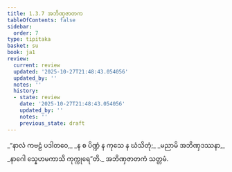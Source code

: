 ```yaml
---
title: 1.3.7 အဘိဏှဇာတက
tableOfContents: false
sidebar:
  order: 7
type: tipitaka
basket: su
book: ja1
review:
  current: review
  updated: '2025-10-27T21:48:43.054056'
  updated_by: ''
  notes: ''
  history:
  - state: review
    date: '2025-10-27T21:48:43.054056'
    updated_by: ''
    notes: ''
    previous_state: draft
---
```



<ReviewStatus review={frontmatter.review} showDetails={true} />

<HypothesisAnnotation frontmatter={frontmatter} />

<DynamicBreadcrumb />

<Division number="27" book="ja1" e="ch" v="22" p="7">

<Paragraph number="58" type="verses" book="ja1">
_“နာလံ ကဗဠံ ပဒါတဝေ,_  
_န စ ပိဏ္ဍံ န ကုသေ န ဃံသိတုံ;_  
_မညာမိ အဘိဏှဒဿနာ,_  
_နာဂေါ သ္နေဟမကာသိ ကုက္ကုရေ”တိ._  


</Paragraph>
</Division>

<Paragraph number="59" type="center" book="ja1">
အဘိဏှဇာတကံ သတ္တမံ.
</Paragraph>